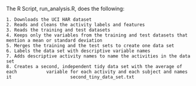 
The R Script, run_analysis.R, does the following:

    1. Downloads the UCI HAR dataset
    2. Reads and cleans the activity labels and features
    3. Reads the training and test datasets
    4. Keeps only the variables from the training and test datasets that              mention a mean or standard deviation
    5. Merges the training and the test sets to create one data set
    6. Labels the data set with descriptive variable names
    7. Adds descriptive activity names to name the activities in the data set
    8. Creates a second, independent tidy data set with the average of each           variable for each activity and each subject and names it                      second_tiny_data_set.txt


